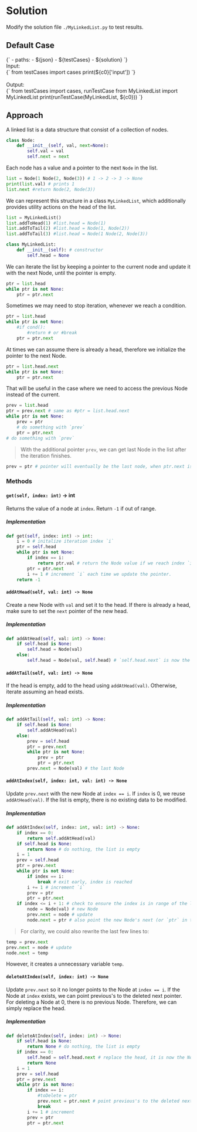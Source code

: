 


<Meta title="Data Structure/Linked List/Medium/[707] Design Linked List/Solution/Singly/Python" />

# Solution

Modify the solution file `./MyLinkedList.py` to test results.

## Default Case

<Canvas withSource="open">
  <Story name="Case 0" parameters={{ docs: { source: { code } } }} inline={false} height="130px">
    <py-env>
    {`
      - paths:
        - ${json}
        - ${testCases}
        - ${solution}
    `}
    </py-env>
    <div>
      <div>Input: </div>
      <py-script>
      {`
        from testCases import cases
        print(${c0}['input'])
      `}
      </py-script>
    </div>
    <br />
    <div>
      <div>Output: </div>
      <py-script>
      {`
        from testCases import cases, runTestCase
        from MyLinkedList import MyLinkedList
        print(runTestCase(MyLinkedList, ${c0}))
      `}
      </py-script>
    </div>
  </Story>
</Canvas>

## Approach

A linked list is a data structure that consist of a collection of nodes.
```python
class Node:
    def __init__(self, val, next=None):
        self.val = val
        self.next = next
```

Each node has a value and a pointer to the next `Node` in the list.
```python
list = Node(1 Node(2, Node(3)) # 1 -> 2 -> 3 -> None
print(list.val) # prints 1
list.next #return Node(2, Node(3))
```

We can represent this structure in a class `MyLinkedList`, which additionally provides utility actions on the head of the list.

```python
list = MyLinkedList()
list.addToHead(1) #list.head = Node(1)
list.addToTail(2) #list.head = Node(1, Node(2))
list.addToTail(3) #list.head = Node(1 Node(2, Node(3))
```

```python
class MyLinkedList:
    def __init__(self): # constructor
        self.head = None
```

We can iterate the list by keeping a pointer to the current node and update it with the next Node, until the pointer is empty.
```python
ptr = list.head
while ptr is not None:
    ptr = ptr.next
```

Sometimes we may need to stop iteration, whenever we reach a condition.
```python
ptr = list.head
while ptr is not None:
    #if cond():
        #return # or #break
    ptr = ptr.next
```

At times we can assume there is already a head, therefore we initialize the pointer to the next Node.
```python
ptr = list.head.next
while ptr is not None:
    ptr = ptr.next
```

That will be useful in the case where we need to access the previous Node instead of the current.
```python
prev = list.head
ptr = prev.next # same as #ptr = list.head.next
while ptr is not None:
    prev = ptr
    # do something with `prev`
    ptr = ptr.next
# do something with `prev`
```

> With the additional pointer `prev`, we can get last Node in the list after the iteration finishes.
```python
prev = ptr # pointer will eventually be the last node, when ptr.next is empty
```

### Methods

#### `get(self, index: int)` -> int

Returns the value of a node at `index`. Return `-1` if out of range.

##### Implementation

```python
def get(self, index: int) -> int:
    i = 0 # initalize iteration index `i`
    ptr = self.head
    while ptr is not None:
        if index == i:
            return ptr.val # return the Node value if we reach index `i`
        ptr = ptr.next
        i += 1 # increment `i` each time we update the pointer.
    return -1
```

#### `addAtHead(self, val: int) -> None`

Create a new Node with `val` and set it to the head. If there is already a head, make sure to set the `next` pointer of the new head.

##### Implementation

```python
def addAtHead(self, val: int) -> None:
    if self.head is None:
        self.head = Node(val)
    else:
        self.head = Node(val, self.head) # `self.head.next` is now the old head
```

#### `addAtTail(self, val: int) -> None`

If the head is empty, add to the head using `addAtHead(val)`. Otherwise, iterate assuming an head exists.

##### Implementation

```python
def addAtTail(self, val: int) -> None:
    if self.head is None:
        self.addAtHead(val)
    else:
        prev = self.head
        ptr = prev.next
        while ptr is not None:
            prev = ptr
            ptr = ptr.next
        prev.next = Node(val) # the last Node
```

#### `addAtIndex(self, index: int, val: int) -> None`

Update `prev.next` with the new Node at `index == i`. If `index` is 0, we reuse `addAtHead(val)`. If the list is empty, there is no existing data to be modified.

##### Implementation

```python
def addAtIndex(self, index: int, val: int) -> None:
    if index == 0:
        return self.addAtHead(val)
    if self.head is None:
        return None # do nothing, the list is empty
    i = 1
    prev = self.head
    ptr = prev.next
    while ptr is not None:
        if index == i:
            break # exit early, index is reached
        i += 1 # increment `i`
        prev = ptr
        ptr = ptr.next
    if index <= i + 1: # check to ensure the index is in range of the list
        node = Node(val) # new Node
        prev.next = node # update
        node.next = ptr # also point the new Node's next (or `ptr` in this case)
```

> For clarity, we could also rewrite the last few lines to:
```python
temp = prev.next
prev.next = node # update
node.next = temp
```
However, it creates a unnecessary variable `temp`.

#### `deleteAtIndex(self, index: int) -> None`

Update `prev.next` so it no longer points to the Node at `index == i`. If the Node at `index` exists, we can point previous's to the deleted next pointer. For deleting a Node at 0, there is no previous Node. Therefore, we can simply replace the head.

##### Implementation

```python
def deleteAtIndex(self, index: int) -> None:
    if self.head is None:
        return None # do nothing, the list is empty
    if index == 0:
        self.head = self.head.next # replace the head, it is now the Node next in the list
        return None
    i = 1
    prev = self.head
    ptr = prev.next
    while ptr is not None:
        if index == i:
            #toDelete = ptr
            prev.next = ptr.next # point previous's to the deleted next pointer
            break
        i += 1 # increment
        prev = ptr
        ptr = ptr.next
```
